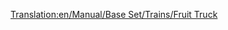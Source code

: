 [[Translation:en/Manual/Base Set/Trains/Fruit Truck]]
{{fr/Wagon|Nom=Wagon à fruits
|Coût=1 066£ (2 132$)
|Poids=18 / 43 t
|Image=[[File:en/Fruittruck.png]]
|Capacité=25 tonnes de fruits
|MonoCoût="
|MonoPoids=18 / 48 t
|MonoCapacité=30 tonnes de fruits
|MagCoût="
|MagPoids=18 / 50 t
|MagCapacité=32 tonnes de fruits
|Description=Le wagon de fruits est surtout utilisé pour alimenter les usines agroalimentaires dans le désert.
}}
